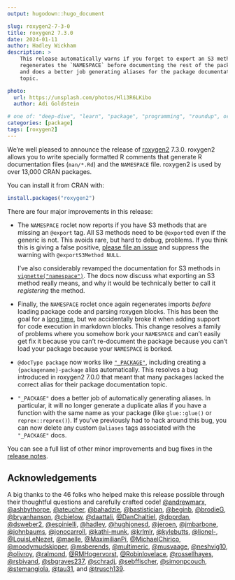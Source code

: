 ```yaml
---
output: hugodown::hugo_document

slug: roxygen2-7-3-0
title: roxygen2 7.3.0
date: 2024-01-11
author: Hadley Wickham
description: >
    This release automatically warns if you forget to export an S3 method,
    regenerates the `NAMESPACE` before documenting the rest of the package,
    and does a better job generating aliases for the package documentation
    topic.

photo:
  url: https://unsplash.com/photos/Hli3R6LKibo
  author: Adi Goldstein

# one of: "deep-dive", "learn", "package", "programming", "roundup", or "other"
categories: [package] 
tags: [roxygen2]
---
```


```{=html}
<!--
TODO:
* [x] Look over / edit the post's title in the yaml
* [x] Edit (or delete) the description; note this appears in the Twitter card
* [x] Pick category and tags (see existing with `hugodown::tidy_show_meta()`)
* [x] Find photo & update yaml metadata
* [x] Create `thumbnail-sq.jpg`; height and width should be equal
* [x] Create `thumbnail-wd.jpg`; width should be >5x height
* [x] `hugodown::use_tidy_thumbnails()`
* [x] Add intro sentence, e.g. the standard tagline for the package
* [x] `usethis::use_tidy_thanks()`
-->
```
We're well pleased to announce the release of [roxygen2](http://roxygen2.r-lib.org/) 7.3.0.
roxygen2 allows you to write specially formatted R comments that generate R documentation files (`man/*.Rd`) and the `NAMESPACE` file.
roxygen2 is used by over 13,000 CRAN packages.

You can install it from CRAN with:

```r
install.packages("roxygen2")
```

There are four major improvements in this release:

-   The `NAMESPACE` roclet now reports if you have S3 methods that are missing an `@export` tag.
    All S3 methods need to be `@export`ed even if the generic is not.
    This avoids rare, but hard to debug, problems.
    If you think this is giving a false positive, [please file an issue](https://github.com/r-lib/roxygen2/issues/new) and suppress the warning with `@exportS3Method NULL`.

    I've also considerably revamped the documentation for S3 methods in [`vignette("namespace")`](https://roxygen2.r-lib.org/dev/articles/namespace.html#s3).
    The docs now discuss what exporting an S3 method really means, and why it would be technically better to call it *registering* the method.

-   Finally, the `NAMESPACE` roclet once again regenerates imports *before* loading package code and parsing roxygen blocks.
    This has been the goal for a [long time](https://github.com/r-lib/roxygen2/issues/372), but we accidentally broke it when adding support for code execution in markdown blocks.
    This change resolves a family of problems where you somehow bork your `NAMESPACE` and can't easily get fix it because you can't re-document the package because you can't load your package because your `NAMESPACE` is borked.

-   `@docType package` now works like [`"_PACKAGE"`](https://roxygen2.r-lib.org/articles/rd-other.html#packages), including creating a `{packagename}-package` alias automatically.
    This resolves a bug introduced in roxygen2 7.0.0 that meant that many packages lacked the correct alias for their package documentation topic.

-   `"_PACKAGE"` does a better job of automatically generating aliases.
    In particular, it will no longer generate a duplicate alias if you have a function with the same name as your package (like `glue::glue()` or `reprex::reprex()`).
    If you've previously had to hack around this bug, you can now delete any custom `@aliases` tags associated with the `"_PACKAGE"` docs.

You can see a full list of other minor improvements and bug fixes in the [release notes](https://github.com/r-lib/roxygen2/releases/tag/v7.3.0).

## Acknowledgements

A big thanks to the 46 folks who helped make this release possible through their thoughtful questions and carefully crafted code!
[\@andrewmarx](https://github.com/andrewmarx), [\@ashbythorpe](https://github.com/ashbythorpe), [\@ateucher](https://github.com/ateucher), [\@bahadzie](https://github.com/bahadzie), [\@bastistician](https://github.com/bastistician), [\@beginb](https://github.com/beginb), [\@brodieG](https://github.com/brodieG), [\@bryanhanson](https://github.com/bryanhanson), [\@cbielow](https://github.com/cbielow), [\@daattali](https://github.com/daattali), [\@DanChaltiel](https://github.com/DanChaltiel), [\@dpprdan](https://github.com/dpprdan), [\@dsweber2](https://github.com/dsweber2), [\@espinielli](https://github.com/espinielli), [\@hadley](https://github.com/hadley), [\@hughjonesd](https://github.com/hughjonesd), [\@jeroen](https://github.com/jeroen), [\@jmbarbone](https://github.com/jmbarbone), [\@johnbaums](https://github.com/johnbaums), [\@jonocarroll](https://github.com/jonocarroll), [\@kathi-munk](https://github.com/kathi-munk), [\@krlmlr](https://github.com/krlmlr), [\@kylebutts](https://github.com/kylebutts), [\@lionel-](https://github.com/lionel-), [\@LouisLeNezet](https://github.com/LouisLeNezet), [\@maelle](https://github.com/maelle), [\@MaximilianPi](https://github.com/MaximilianPi), [\@MichaelChirico](https://github.com/MichaelChirico), [\@moodymudskipper](https://github.com/moodymudskipper), [\@msberends](https://github.com/msberends), [\@multimeric](https://github.com/multimeric), [\@musvaage](https://github.com/musvaage), [\@neshvig10](https://github.com/neshvig10), [\@olivroy](https://github.com/olivroy), [\@ralmond](https://github.com/ralmond), [\@RMHogervorst](https://github.com/RMHogervorst), [\@Robinlovelace](https://github.com/Robinlovelace), [\@rossellhayes](https://github.com/rossellhayes), [\@rsbivand](https://github.com/rsbivand), [\@sbgraves237](https://github.com/sbgraves237), [\@schradj](https://github.com/schradj), [\@sebffischer](https://github.com/sebffischer), [\@simonpcouch](https://github.com/simonpcouch), [\@stemangiola](https://github.com/stemangiola), [\@tau31](https://github.com/tau31), and [\@trusch139](https://github.com/trusch139).
